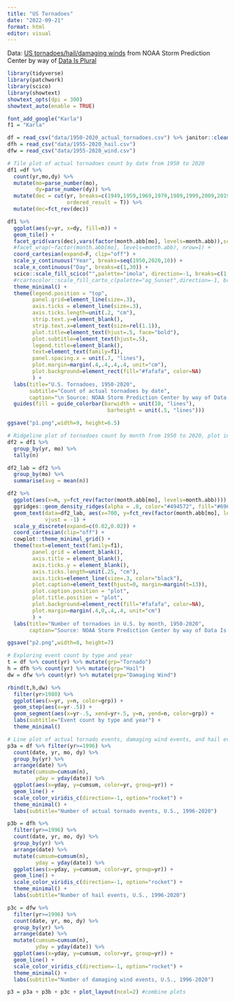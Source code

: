 ```yaml
---
title: "US Tornadoes"
date: "2022-09-21"
format: html
editor: visual
---
```


Data: [US tornadoes/hail/damaging winds](https://www.spc.noaa.gov/wcm/) from NOAA Storm Prediction Center by way of [Data Is Plural](https://www.data-is-plural.com/archive/2022-05-11-edition/) 

```r
library(tidyverse)
library(patchwork)
library(scico)
library(showtext)
showtext_opts(dpi = 300)
showtext_auto(enable = TRUE)
```

```r
font_add_google("Karla")
f1 = "Karla"
```

```r
df = read_csv("data/1950-2020_actual_tornadoes.csv") %>% janitor::clean_names()
dfh = read_csv("data/1955-2020_hail.csv")
dfw = read_csv("data/1955-2020_wind.csv")
```

```r
# Tile plot of actual tornadoes count by date from 1950 to 2020
df1 =df %>%
  count(yr,mo,dy) %>%
  mutate(mo=parse_number(mo),
         dy=parse_number(dy)) %>%
  mutate(dec = cut(yr, breaks=c(1949,1959,1969,1979,1989,1999,2009,2019,2020),
                   ordered_result = T)) %>%
  mutate(dec=fct_rev(dec))

df1 %>%
  ggplot(aes(y=yr, x=dy, fill=n)) +
  geom_tile() +
  facet_grid(vars(dec),vars(factor(month.abb[mo], levels=month.abb)),scales = "free", space = "free") +
  #facet_wrap(~factor(month.abb[mo], levels=month.abb), nrow=1) +
  coord_cartesian(expand=F, clip="off") +
  scale_y_continuous("Year", breaks=seq(1950,2020,10)) +
  scale_x_continuous("Day", breaks=c(1,30)) +
  scico::scale_fill_scico("",palette="imola", direction=-1, breaks=c(1,20,200), trans = "pseudo_log") +
  #rcartocolor::scale_fill_carto_c(palette="ag_Sunset",direction=-1, breaks=c(1,20,200), trans = "pseudo_log") +
  theme_minimal() +
  theme(legend.position = "top",
        panel.grid=element_line(size=.3),
        axis.ticks = element_line(size=.3),
        axis.ticks.length=unit(.2, "cm"),
        strip.text.y=element_blank(),
        strip.text.x=element_text(size=rel(1.1)),
        plot.title=element_text(hjust=.5, face="bold"),
        plot.subtitle=element_text(hjust=.5),
        legend.title=element_blank(),
        text=element_text(family=f1),
        panel.spacing.x = unit(.7, "lines"),
        plot.margin=margin(.4,.4,.4,.4, unit="cm"),
        plot.background=element_rect(fill="#fafafa", color=NA)
        ) +
  labs(title="U.S. Tornadoes, 1950-2020",
       subtitle="Count of actual tornadoes by date",
       caption="\n Source: NOAA Storm Prediction Center by way of Data Is Plural") +
  guides(fill = guide_colorbar(barwidth = unit(10, "lines"), 
                                barheight = unit(.5, "lines")))

ggsave("p1.png",width=9, height=6.5)
```

```r
# Ridgeline plot of tornadoes count by month from 1950 to 2020, plot inspired by Nicola Rennie @nrennie35 
df2 = df1 %>%
  group_by(yr, mo) %>%
  tally(n)

df2_lab = df2 %>%
  group_by(mo) %>%
  summarise(avg = mean(n))

df2 %>%
  ggplot(aes(x=n, y=fct_rev(factor(month.abb[mo], levels=month.abb)))) +
  ggridges::geom_density_ridges(alpha = .8, color="#494572", fill="#6966A8", size=.8) +
  geom_text(data=df2_lab, aes(x=700, y=fct_rev(factor(month.abb[mo], levels=month.abb)), label=glue::glue("Avg: {round(avg)}")),
            vjust = -1) +
  scale_y_discrete(expand=c(0.02,0.02)) +
  coord_cartesian(clip="off") +
  cowplot::theme_minimal_grid() +
  theme(text=element_text(family=f1),
        panel.grid = element_blank(),
        axis.title = element_blank(),
        axis.ticks.y = element_blank(),
        axis.ticks.length=unit(.25, "cm"),
        axis.ticks=element_line(size=.3, color="black"),
        plot.caption=element_text(hjust=0, margin=margin(t=13)),
        plot.caption.position = "plot",
        plot.title.position = "plot",
        plot.background=element_rect(fill="#fafafa", color=NA),
        plot.margin=margin(.4,0,.4,.4, unit="cm")
        ) +
  labs(title="Number of tornadoes in U.S. by month, 1950-2020",
       caption="Source: NOAA Storm Prediction Center by way of Data Is Plural\nPlot inspired by Nicola Rennie @nrennie35")

ggsave("p2.png",width=8, height=7)
```

```r
# Exploring event count by type and year
t = df %>% count(yr) %>% mutate(grp="Tornado")
h = dfh %>% count(yr) %>% mutate(grp="Hail")
dw = dfw %>% count(yr) %>% mutate(grp="Damaging Wind")

rbind(t,h,dw) %>%
  filter(yr>1980) %>%
  ggplot(aes(x=yr, y=n, color=grp)) +
  geom_step(aes(x=yr-.5)) +
  geom_segment(aes(x=yr-.5, xend=yr+.5, y=n, yend=n, color=grp)) +
  labs(subtitle="Event count by type and year") +
  theme_minimal()
```

```r
# Line plot of actual tornado events, damaging wind events, and hail events from 1996 to 2020
p3a = df %>% filter(yr>=1996) %>%
  count(date, yr, mo, dy) %>%
  group_by(yr) %>%
  arrange(date) %>%
  mutate(cumsum=cumsum(n),
         yday = yday(date)) %>%
  ggplot(aes(x=yday, y=cumsum, color=yr, group=yr)) +
  geom_line() +
  scale_color_viridis_c(direction=-1, option="rocket") +
  theme_minimal() +
  labs(subtitle="Number of actual tornado events, U.S., 1996-2020")

p3b = dfh %>% 
  filter(yr>=1996) %>%
  count(date, yr, mo, dy) %>%
  group_by(yr) %>%
  arrange(date) %>%
  mutate(cumsum=cumsum(n),
         yday = yday(date)) %>%
  ggplot(aes(x=yday, y=cumsum, color=yr, group=yr)) +
  geom_line() +
  scale_color_viridis_c(direction=-1, option="rocket") +
  theme_minimal() +
  labs(subtitle="Number of hail events, U.S., 1996-2020")

p3c = dfw %>%
  filter(yr>=1996) %>%
  count(date, yr, mo, dy) %>%
  group_by(yr) %>%
  arrange(date) %>%
  mutate(cumsum=cumsum(n),
         yday = yday(date)) %>%
  ggplot(aes(x=yday, y=cumsum, color=yr, group=yr)) +
  geom_line() +
  scale_color_viridis_c(direction=-1, option="rocket") +
  theme_minimal() +
  labs(subtitle="Number of damaging wind events, U.S., 1996-2020")

p3 = p3a + p3b + p3c + plot_layout(ncol=2) #combine plots
```



